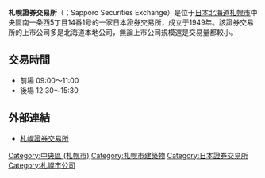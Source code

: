 '''札幌證券交易所'''（{{lang|ja|証券会員制法人 札幌証券取引所，さっぽろしょうけんとりひきじょ}}；Sapporo Securities Exchange）是位于[[日本|日本]][[北海道|北海道]][[札幌市|札幌市]]中央區南一条西5丁目14番1号的一家日本證券交易所，成立于1949年。該證券交易所的上市公司多是北海道本地公司，無論上市公司規模還是交易量都較小。

==交易時間==
*前場 09:00～11:00 
*後場 12:30～15:30 

== 外部連結 ==
*[http://www.sse.or.jp/ 札幌證券交易所] {{Wayback|url=http://www.sse.or.jp/ |date=20210125074746 }}


[[Category:中央區_(札幌市)|Category:中央區 (札幌市)]]
[[Category:札幌市建築物|Category:札幌市建築物]]
[[Category:日本證券交易所|Category:日本證券交易所]]
[[Category:札幌市公司|Category:札幌市公司]]